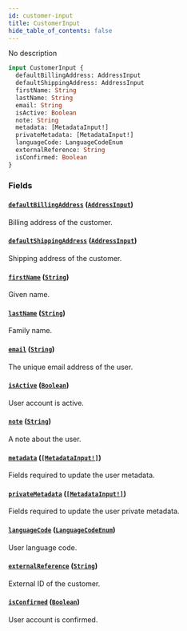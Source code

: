 ```yaml
---
id: customer-input
title: CustomerInput
hide_table_of_contents: false
---
```


No description

```graphql
input CustomerInput {
  defaultBillingAddress: AddressInput
  defaultShippingAddress: AddressInput
  firstName: String
  lastName: String
  email: String
  isActive: Boolean
  note: String
  metadata: [MetadataInput!]
  privateMetadata: [MetadataInput!]
  languageCode: LanguageCodeEnum
  externalReference: String
  isConfirmed: Boolean
}
```

### Fields

#### [`defaultBillingAddress`](#) ([`AddressInput`](../../../developer/api-reference/inputs/address-input))

Billing address of the customer.

#### [`defaultShippingAddress`](#) ([`AddressInput`](../../../developer/api-reference/inputs/address-input))

Shipping address of the customer.

#### [`firstName`](#) ([`String`](../../../developer/api-reference/scalars/string))

Given name.

#### [`lastName`](#) ([`String`](../../../developer/api-reference/scalars/string))

Family name.

#### [`email`](#) ([`String`](../../../developer/api-reference/scalars/string))

The unique email address of the user.

#### [`isActive`](#) ([`Boolean`](../../../developer/api-reference/scalars/boolean))

User account is active.

#### [`note`](#) ([`String`](../../../developer/api-reference/scalars/string))

A note about the user.

#### [`metadata`](#) ([`[MetadataInput!]`](../../../developer/api-reference/inputs/metadata-input))

Fields required to update the user metadata.

#### [`privateMetadata`](#) ([`[MetadataInput!]`](../../../developer/api-reference/inputs/metadata-input))

Fields required to update the user private metadata.

#### [`languageCode`](#) ([`LanguageCodeEnum`](../../../developer/api-reference/enums/language-code-enum))

User language code.

#### [`externalReference`](#) ([`String`](../../../developer/api-reference/scalars/string))

External ID of the customer.

#### [`isConfirmed`](#) ([`Boolean`](../../../developer/api-reference/scalars/boolean))

User account is confirmed.
